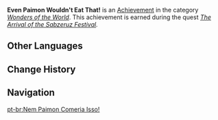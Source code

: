 {{Achievement Infobox
|title        = 
|id           = 84072
|order id     = 5051
|category     = Wonders of the World
|description  = Eat a visibly terrible Coconut Charcoal Cake.
|requirements = Earned during ''[[The Arrival of the Sabzeruz Festival]].''
|primogems    = 5
|tracking     = 
|quest        = The Morn a Thousand Roses Brings
|hidden       = 1
|type         = Quest
}}
'''Even Paimon Wouldn't Eat That!''' is an [[Achievement]] in the category ''[[Wonders of the World]]''. This achievement is earned during the quest ''[[The Arrival of the Sabzeruz Festival]].''
<!--
==Gameplay Notes==

==Trivia==

==Video Guides==
{{EVT
|video1   = 
|caption1 = 
}}
-->
==Other Languages==
{{Other Languages
|en      = Even Paimon Wouldn't Eat That!
|zhs     = 派蒙都不吃！
|zhs_rm  = Pàiméng Dōu Bù Chī!
|zht     = 派蒙都不吃！
|zht_rm  = Pàiméng Dōu Bù Chī!
|zh_tl   = 
|ja      = パイモンですら食べない！
|ja_rm   = Paimon Desura Tabenai!
|ja_tl   = Even Paimon Wouldn't Eat That!
|ko      = 페이몬도 이건 안 먹겠다!
|ko_rm   = Peimondo Igeon An Meokkkettta!
|ko_tl   = Even Paimon Wouldn't Eat That!
|es      = ¡Ni Paimon lo comería!
|es_tl   = Not Even Piomon Would Eat It!
|fr      = Même Paimon n'en veut pas !
|fr_tl   = Even Paimon Doesn't Want That!
|ru      = Даже Паймон не съест!
|ru_tl   = Even Paimon Wouldn't Eat That!
|th      = แม้แต่ Paimon ยังไม่กินเลย!
|th_rm   = 
|th_tl   = 
|vi      = Cả Paimon Cũng Không Thèm Ăn!
|vi_tl   = 
|de      = Selbst Paimon isst das nicht!
|de_tl   = Even Paimon Doesn't Eat That!
|id      = Paimon Saja Emoh!
|id_tl   = Even Paimon Doesn't Want It!
|pt      = Nem Paimon Comeria Isso!
|pt_tl   = 
|tr      = Onu Paimon Bile Yemez!
|tr_tl   = 
|it      = Persino Paimon non mangerebbe quella roba!
|it_tl   = 
}}

==Change History==
{{Change History|3.0}}
<!--
==References==
{{Reflist}}
-->
==Navigation==
{{Achievement Navbox}}

[[pt-br:Nem Paimon Comeria Isso!]]